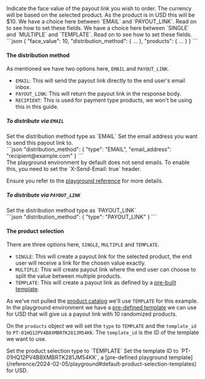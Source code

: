 <Columns cols={2}>
<div>
  <ParamField body="face_value" type="number" required>
    Indicate the face value of the payout link you wish to order. The currency will be based on the selected product. As the product is in USD this will be $10.
  </ParamField>

<ParamField body="distribution_method" type="object" required>
  We have a choice here between `EMAIL` and `PAYOUT_LINK`. Read on to see how to
  set these fields.
</ParamField>

  <ParamField body="products" type="object" required>
    We have a choice here between `SINGLE` and `MULTIPLE` and `TEMPLATE`. Read on to see how to set these fields.
  </ParamField>
</div>
<div>
  ```json
  {
    "face_value": 10,
    "distribution_method": {
      ...
    },
    "products": {
      ...
    }
  }
  ```
</div>
</Columns>

#### The distribution method

As mentioned we have two options here, `EMAIL` and `PAYOUT_LINK`.

- `EMAIL`: This will send the payout link directly to the end user's email inbox.
- `PAYOUT_LINK`: This will return the payout link in the response body.
- `RECIPIENT`: This is used for payment type products, we won't be using this in this guide.

##### To distribute via `EMAIL`

<Columns cols={2}>
  <div>
    <ParamField body="type" children="distribution_method" type="string" required>
      Set the distribution method type as `EMAIL`
    </ParamField>
    <ParamField body="email_address" children="distribution_method" type="string" required>
      Set the email address you want to send this payout link to.
    </ParamField>
  </div>
  <div>
    ```json
    "distribution_method": {
      "type": "EMAIL",
      "email_address": "recipient@example.com"
    }
    ```
  </div>
</Columns>

<Info>
The playground environment by default does not send emails. To enable this, you need to set the `X-Send-Email: true` header.

Ensure you refer to the [playground reference](/reference/2024-02-05/playground#sending-emails) for more details.

</Info>

##### To distribute via `PAYOUT_LINK`

<Columns cols={2}>
  <div>
    <ParamField body="type" children="distribution_method" type="string" required>
      Set the distribution method type as `PAYOUT_LINK`
    </ParamField>
  </div>
  <div>
    ```json
    "distribution_method": {
      "type": "PAYOUT_LINK"
    }
    ```
  </div>
</Columns>

#### The product selection

There are three options here, `SINGLE`, `MULTIPLE` and `TEMPLATE`.

- `SINGLE`: This will create a payout link for the selected product, the end user will receive a link for the chosen value exactly.
- `MULTIPLE`: This will create payout link where the end user can choose to split the value between multiple products.
- `TEMPLATE`: This will create a payout link as defined by a [pre-built template](/features/merchant-selection-template).

As we've not pulled the [product catalog](/features/product-catalog) we'll use `TEMPLATE` for this example. In the playground environment we have a [pre-defined template](/reference/2024-02-05/playground#default-product-selection-templates) we can use for USD that will give us a payout link with 10 randomized products.

On the `products` object we will set the `type` to `TEMPLATE` and the `template_id` to `PT-01HQ12PV4B8XMBRTK281JM54KK`. The `template_id` is the ID of the template we want to use.

<ParamField body="type" children="products" type="string" required>
  Set the product selection type to `TEMPLATE`
</ParamField>
<ParamField body="template_id" children="products" type="string" required>
  Set the template ID to `PT-01HQ12PV4B8XMBRTK281JM54KK`, a [pre-defined
  playground
  template](/reference/2024-02-05/playground#default-product-selection-templates)
  for USD.
</ParamField>
